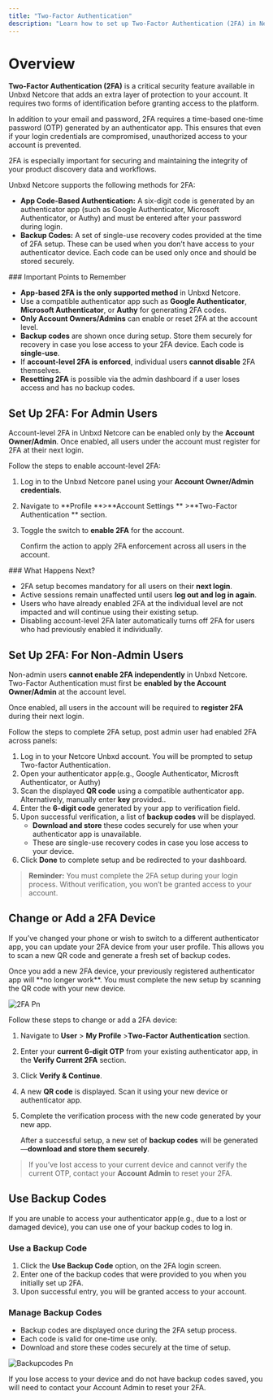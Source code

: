 ```yaml
---
title: "Two-Factor Authentication"
description: "Learn how to set up Two-Factor Authentication (2FA) in Netcore Unbxd for secure app-based login."
---
```


# Overview

**Two-Factor Authentication (2FA)** is a critical security feature available in Unbxd Netcore that adds an extra layer of protection to your account. It requires two forms of identification before granting access to the platform.

In addition to your email and password, 2FA requires a time-based one-time password (OTP) generated by an authenticator app. This ensures that even if your login credentials are compromised, unauthorized access to your account is prevented.

2FA is especially important for securing and maintaining the integrity of your product discovery data and workflows.

Unbxd Netcore supports the following methods for 2FA:

- **App Code-Based Authentication:** A six-digit code is generated by an authenticator app (such as Google Authenticator, Microsoft Authenticator, or Authy) and must be entered after your password during login.
- **Backup Codes:** A set of single-use recovery codes provided at the time of 2FA setup. These can be used when you don’t have access to your authenticator device. Each code can be used only once and should be stored securely.

<Info>
  ### Important Points to Remember

  - **App-based 2FA is the only supported method** in Unbxd Netcore.
  - Use a compatible authenticator app such as **Google Authenticator**, **Microsoft Authenticator**, or **Authy** for generating 2FA codes.
  - **Only Account Owners/Admins** can enable or reset 2FA at the account level.
  - **Backup codes** are shown once during setup. Store them securely for recovery in case you lose access to your 2FA device. Each code is **single-use**.
  - If **account-level 2FA is enforced**, individual users **cannot disable** 2FA themselves.
  - **Resetting 2FA** is possible via the admin dashboard if a user loses access and has no backup codes.
</Info>

## Set Up 2FA: For Admin Users

Account-level 2FA in Unbxd Netcore can be enabled only by the **Account Owner/Admin**. Once enabled, all users under the account must register for 2FA at their next login.

Follow the steps to enable  account-level 2FA:

1. Log in to the Unbxd Netcore panel using your **Account Owner/Admin credentials**.
2. Navigate to \*\*Profile \*\*\>\*\*Account Settings \*\* \>\*\*Two-Factor Authentication \*\* section.
3. Toggle the switch to **enable 2FA** for the account.

   Confirm the action to apply 2FA enforcement across all users in the account.

<Info>
  ### What Happens Next?

  - 2FA setup becomes mandatory for all users on their **next login**.
  - Active sessions remain unaffected until users **log out and log in again**.
  - Users who have already enabled 2FA at the individual level are not impacted and will continue using their existing setup.
  - Disabling account-level 2FA later automatically turns off 2FA for users who had previously enabled it individually.
</Info>

## Set Up 2FA: For Non-Admin Users

Non-admin users **cannot enable 2FA independently** in Unbxd Netcore. Two-Factor Authentication must first be **enabled by the Account Owner/Admin** at the account level.

Once enabled, all users in the account will be required to **register 2FA** during their next login.

Follow the steps to complete 2FA setup, post admin user had enabled 2FA across panels:

1. Log in to your Netcore Unbxd account. You will be prompted to setup Two-factor Authentication.
2. Open your authenticator app(e.g., Google Authenticator, Microsft Authenticator, or Authy)
3. Scan the displayed **QR code** using a compatible authenticator app. Alternatively, manually enter **key** provided..
4. Enter the **6-digit code** generated by your app to verification field.
5. Upon successful verification, a list of **backup codes** will be displayed.
   - **Download and store** these codes securely for use when your authenticator app is unavailable.
   - These are single-use recovery codes in case you lose access to your device.
6. Click **Done** to complete setup and be redirected to your dashboard.

> **Reminder:** You must complete the 2FA setup during your login process. Without verification, you won’t be granted access to your account.

## Change or Add a 2FA Device

If you’ve changed your phone or wish to switch to a different authenticator app, you can update your 2FA device from your user profile. This allows you to scan a new QR code and generate a fresh set of backup codes.

<Info>
  Once you add a new 2FA device, your previously registered authenticator app will **no longer work**. You must complete the new setup by scanning the QR code with your new device.
</Info>

![2FA Pn](/images/2FA.png)

Follow these steps to change or add a 2FA device:

1. Navigate to **User** \> **My Profile**  \>**Two-Factor Authentication**  section.
2. Enter your **current 6-digit OTP** from your existing authenticator app, in the **Verify Current 2FA** section.
3. Click **Verify & Continue**.
4. A new **QR code** is displayed. Scan it using your new device or authenticator app.
5. Complete the verification process with the new code generated by your new app.

   After a successful setup, a new set of **backup codes** will be generated—**download and store them securely**.

> If you’ve lost access to your current device and cannot verify the current OTP, contact your **Account Admin** to reset your 2FA.

## Use Backup Codes

If you are unable to access your authenticator app(e.g., due to a lost or damaged device), you can use one of your backup codes to log in.

### Use a Backup Code

1. Click the **Use Backup Code** option, on the 2FA login screen.
2. Enter one of the backup codes that were provided to you when you initially set up 2FA.
3. Upon successful entry, you will be granted access to your account.

### Manage Backup Codes

- Backup codes are displayed once during the 2FA setup process.
- Each code is valid for one-time use only.
- Download and store these codes securely at the time of setup.

![Backupcodes Pn](/images/Backupcodes.png)

<Info>
  If you lose access to your device and do not have backup codes saved, you will need to contact your Account Admin to reset your 2FA.
</Info>